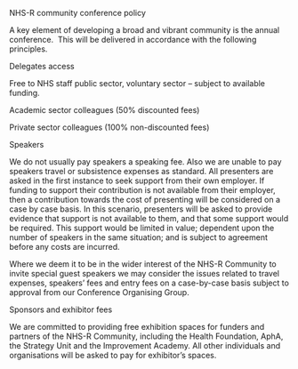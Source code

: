 NHS-R community conference policy

A key element of developing a broad and vibrant community is the annual conference.  This will be delivered in accordance with the following principles.

Delegates access

Free to NHS staff public sector, voluntary sector – subject to available funding.

Academic sector colleagues (50% discounted fees)

Private sector colleagues (100% non-discounted fees)

Speakers

We do not usually pay speakers a speaking fee. Also we are unable to pay speakers travel or subsistence expenses as standard. All presenters are asked in the first instance to seek support from their own employer. If funding to support their contribution is not available from their employer, then a contribution towards the cost of presenting will be considered on a case by case basis. In this scenario, presenters will be asked to provide evidence that support is not available to them, and that some support would be required. This support would be limited in value; dependent upon the number of speakers in the same situation; and is subject to agreement before any costs are incurred.

Where we deem it to be in the wider interest of the NHS-R Community to invite special guest speakers we may consider the issues related to travel expenses, speakers’ fees and entry fees on a case-by-case basis subject to approval from our Conference Organising Group.

Sponsors and exhibitor fees

We are committed to providing free exhibition spaces for funders and partners of the NHS-R Community, including the Health Foundation, AphA, the Strategy Unit and the Improvement Academy. All other individuals and organisations will be asked to pay for exhibitor’s spaces.
